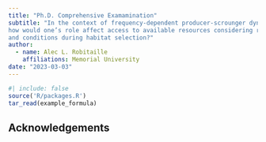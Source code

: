 ```yaml
---
title: "Ph.D. Comprehensive Examamination"
subtitle: "In the context of frequency-dependent producer-scrounger dynamics,
how would one’s role affect access to available resources considering risks 
and conditions during habitat selection?"
author: 
  - name: Alec L. Robitaille
    affiliations: Memorial University
date: "2023-03-03"
---
```




```r
#| include: false
source('R/packages.R')
tar_read(example_formula)
```


## Acknowledgements
